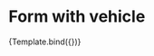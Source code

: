 

<Meta
  title="Layout/Pages/Form with vehicle reference"
  component={FormWithVehicleReference}
/>


# Form with vehicle

<Canvas>
  <Story
    name="Form with vehicle reference"
    args={{
      title: 'Nachricht an den Verkäufer',
      url: 'https://www.autoscout24.ch/de',
    }}
  >
    {Template.bind({})}
  </Story>
</Canvas>

<ArgsTable story="Form with vehicle reference" />
